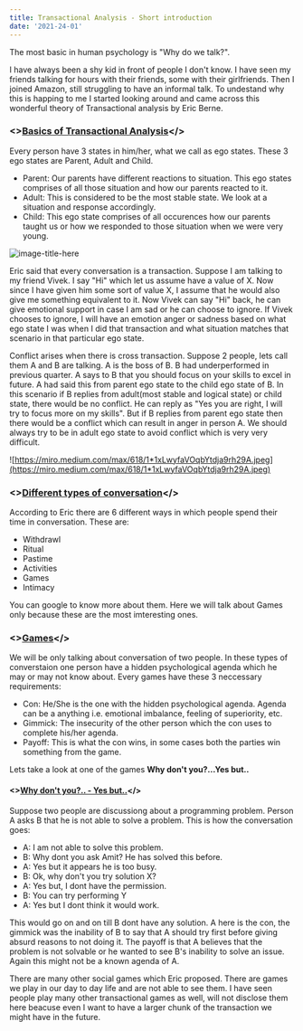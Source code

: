 ```yaml
---
title: Transactional Analysis - Short introduction
date: '2021-24-01'
---
```


The most basic in human psychology is "Why do we talk?".

I have always been a shy kid in front of people I don't know. I have seen my friends talking for hours with their friends, some with their girlfriends. Then I joined Amazon, still struggling to have an informal talk. To undestand why this is happing to me I started looking around and came across this wonderful theory of Transactional analysis by Eric Berne.

### <><ins>Basics of Transactional Analysis</ins></>
Every person have 3 states in him/her, what we call as ego states. These 3 ego states are Parent, Adult and Child.

- Parent: Our parents have different reactions to situation. This ego states comprises of all those situation and how our parents reacted to it.
- Adult: This is considered to be the most stable state. We look at a situation and response accordingly.
- Child: This ego state comprises of all occurences how our parents taught us or how we responded to those situation when we were very young.


![image-title-here](https://healforlife-book.com.au/wp-content/uploads/2019/11/Transactional-Analysis.png)


Eric said that every conversation is a transaction. Suppose I am talking to my friend Vivek. I say "Hi" which let us assume have a value of X. Now since I have given him some sort of value X, I assume that he would also give me something equivalent to it. Now Vivek can say "Hi" back, he can give emotional support in case I am sad or he can choose to ignore. If Vivek chooses to ignore, I will have an emotion anger or sadness based on what ego state I was when I did that transaction and what situation matches that scenario in that particular ego state.


Conflict arises when there is cross transaction. Suppose 2 people, lets call them A and B are talking. A is the boss of B. B had underperformed in previous quarter. A says to B that you should focus on your skills to excel in future. A had said this from parent ego state to the child ego state of B. In this scenario if B replies from adult(most stable and logical state) or child state, there would be no conflict. He can reply as "Yes you are right, I will try to focus more on my skills". But if B replies from parent ego state then there would be a conflict which can result in anger in person A.
We should always try to be in adult ego state to avoid conflict which is very very difficult.

![https://miro.medium.com/max/618/1*1xLwyfaVOqbYtdja9rh29A.jpeg](https://miro.medium.com/max/618/1*1xLwyfaVOqbYtdja9rh29A.jpeg)

### <><ins>Different types of conversation</ins></>

According to Eric there are 6 different ways in which people spend their time in conversation. These are:

- Withdrawl
- Ritual
- Pastime
- Activities
- Games
- Intimacy

You can google to know more about them. Here we will talk about Games only because these are the most imteresting ones.

### <><ins>Games</ins></>

We will be only talking about conversation of two people. In these types of converstaion one person have a hidden psychological agenda which he may or may not know about. Every games have these 3 neccessary requirements:

- Con: He/She is the one with the hidden psychological agenda. Agenda can be a anything i.e. emotional imbalance, feeling of superiority, etc.
- Gimmick: The insecurity of the other person which the con uses to complete his/her agenda.
- Payoff: This is what the con wins, in some cases both the parties win something from the game.

Lets take a look at one of the games **Why don't you?...Yes but..**

#### <><ins>Why don't you?.. - Yes but..</ins></>

Suppose two people are discussiong about a programming problem. Person A asks B that he is not able to solve a problem. This is how the conversation goes:

- A: I am not able to solve this problem.
- B: Why dont you ask Amit? He has solved this before.
- A: Yes but it appears he is too busy.
- B: Ok, why don't you try solution X?
- A: Yes but, I dont have the permission.
- B: You can try performing Y
- A: Yes but I dont think it would work.

This would go on and on till B dont have any solution. A here is the con, the gimmick was the inability of B to say that A should try first before giving absurd reasons to not doing it. The payoff is that A believes that the problem is not solvable or he wanted to see B's inability to solve an issue. Again this might not be a known agenda of A. 

There are many other social games which Eric proposed. There are games we play in our day to day life and are not able to see them. I have seen people play many other transactional games as well, will not disclose them here beacuse even I want to have a larger chunk of the transaction we might have in the future.